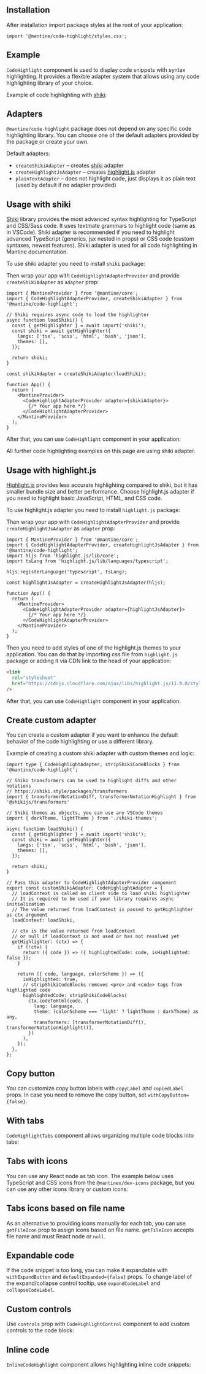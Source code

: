 

## Installation

<InstallScript packages="@mantine/code-highlight" />

After installation import package styles at the root of your application:

```tsx
import '@mantine/code-highlight/styles.css';
```

## Example

`CodeHighlight` component is used to display code snippets with syntax highlighting.
It provides a flexible adapter system that allows using any code highlighting library
of your choice.

Example of code highlighting with [shiki](https://shiki.matsu.io/):

<Demo data={CodeHighlightDemos.usage} />

## Adapters

`@mantine/code-highlight` package does not depend on any specific code highlighting library.
You can choose one of the default adapters provided by the package or create your own.

Default adapters:

- `createShikiAdapter` – creates [shiki](https://shiki.matsu.io/) adapter
- `createHighlightJsAdapter` – creates [highlight.js](https://highlightjs.org/) adapter
- `plainTextAdapter` – does not highlight code, just displays it as plain text (used by default if no adapter provided)

## Usage with shiki

[Shiki](https://shiki.matsu.io/) library provides the most advanced syntax highlighting
for TypeScript and CSS/Sass code. It uses textmate grammars to highlight code (same as in VSCode).
Shiki adapter is recommended if you need to highlight advanced TypeScript (generics, jsx nested in props) or CSS code (custom syntaxes, newest features).
Shiki adapter is used for all code highlighting in Mantine documentation.

To use shiki adapter you need to install `shiki` package:

<InstallScript packages="shiki" />

Then wrap your app with `CodeHighlightAdapterProvider` and provide `createShikiAdapter` as `adapter` prop:

```tsx
import { MantineProvider } from '@mantine/core';
import { CodeHighlightAdapterProvider, createShikiAdapter } from '@mantine/code-highlight';

// Shiki requires async code to load the highlighter
async function loadShiki() {
  const { getHighlighter } = await import('shiki');
  const shiki = await getHighlighter({
    langs: ['tsx', 'scss', 'html', 'bash', 'json'],
    themes: [],
  });

  return shiki;
}

const shikiAdapter = createShikiAdapter(loadShiki);

function App() {
  return (
    <MantineProvider>
      <CodeHighlightAdapterProvider adapter={shikiAdapter}>
        {/* Your app here */}
      </CodeHighlightAdapterProvider>
    </MantineProvider>
  );
}
```

After that, you can use `CodeHighlight` component in your application:

<Demo data={CodeHighlightDemos.usage} />

All further code highlighting examples on this page are using shiki adapter.

## Usage with highlight.js

[Highlight.js](https://highlightjs.org/) provides less accurate highlighting compared to shiki,
but it has smaller bundle size and better performance. Choose highlight.js adapter if you need
to highlight basic JavaScript, HTML, and CSS code.

To use highlight.js adapter you need to install `highlight.js` package:

<InstallScript packages="highlight.js" />

Then wrap your app with `CodeHighlightAdapterProvider` and provide `createHighlightJsAdapter` as `adapter` prop:

```tsx
import { MantineProvider } from '@mantine/core';
import { CodeHighlightAdapterProvider, createHighlightJsAdapter } from '@mantine/code-highlight';
import hljs from 'highlight.js/lib/core';
import tsLang from 'highlight.js/lib/languages/typescript';

hljs.registerLanguage('typescript', tsLang);

const highlightJsAdapter = createHighlightJsAdapter(hljs);

function App() {
  return (
    <MantineProvider>
      <CodeHighlightAdapterProvider adapter={highlightJsAdapter}>
        {/* Your app here */}
      </CodeHighlightAdapterProvider>
    </MantineProvider>
  );
}
```

Then you need to add styles of one of the highlight.js themes to your application.
You can do that by importing css file from `highlight.js` package or adding it via
CDN link to the head of your application:

```html
<link
  rel="stylesheet"
  href="https://cdnjs.cloudflare.com/ajax/libs/highlight.js/11.9.0/styles/atom-one-dark.min.css"
/>
```

After that, you can use `CodeHighlight` component in your application.

## Create custom adapter

You can create a custom adapter if you want to enhance the default behavior of the code highlighting
or use a different library.

Example of creating a custom shiki adapter with custom themes and logic:

```tsx
import type { CodeHighlightAdapter, stripShikiCodeBlocks } from '@mantine/code-highlight';

// Shiki transformers can be used to highlight diffs and other notations
// https://shiki.style/packages/transformers
import { transformerNotationDiff, transformerNotationHighlight } from '@shikijs/transformers'

// Shiki themes as objects, you can use any VSCode themes
import { darkTheme, lightTheme } from './shiki-themes';

async function loadShiki() {
  const { getHighlighter } = await import('shiki');
  const shiki = await getHighlighter({
    langs: ['tsx', 'scss', 'html', 'bash', 'json'],
    themes: [],
  });

  return shiki;
}

// Pass this adapter to CodeHighlightAdapterProvider component
export const customShikiAdapter: CodeHighlightAdapter = {
  // loadContext is called on client side to load shiki highlighter
  // It is required to be used if your library requires async initialization
  // The value returned from loadContext is passed to getHighlighter as ctx argument
  loadContext: loadShiki,

  // ctx is the value returned from loadContext
  // or null if loadContext is not used or has not resolved yet
  getHighlighter: (ctx) => {
    if (!ctx) {
      return ({ code }) => ({ highlightedCode: code, isHighlighted: false });
    }

    return ({ code, language, colorScheme }) => ({
      isHighlighted: true,
      // stripShikiCodeBlocks removes <pre> and <code> tags from highlighted code
      highlightedCode: stripShikiCodeBlocks(
        ctx.codeToHtml(code, {
          lang: language,
          theme: (colorScheme === 'light' ? lightTheme : darkTheme) as any,
          transformers: [transformerNotationDiff(), transformerNotationHighlight()],
        })
      ),
    });
  },
};
```

## Copy button

You can customize copy button labels with `copyLabel` and `copiedLabel` props.
In case you need to remove the copy button, set `withCopyButton={false}`.

<Demo data={CodeHighlightDemos.copy} />

## With tabs

`CodeHighlightTabs` component allows organizing multiple code blocks into tabs:

<Demo data={CodeHighlightDemos.tabs} />

## Tabs with icons

You can use any React node as tab icon. The example below uses TypeScript and CSS
icons from the `@mantinex/dev-icons` package, but you can use any other icons library or custom
icons:

<Demo data={CodeHighlightDemos.tabsIcons} />

## Tabs icons based on file name

As an alternative to providing icons manually for each tab, you can use `getFileIcon` prop
to assign icons based on file name. `getFileIcon` accepts file name and must React node
or `null`.

<Demo data={CodeHighlightDemos.tabsGetIcons} />

## Expandable code

If the code snippet is too long, you can make it expandable with `withExpandButton`
and `defaultExpanded={false}` props. To change label of the expand/collapse control
tooltip, use `expandCodeLabel` and `collapseCodeLabel`.

<Demo data={CodeHighlightDemos.expand} />

## Custom controls

Use `controls` prop with `CodeHighlightControl` component to add custom controls
to the code block:

<Demo data={CodeHighlightDemos.customControl} />

## Inline code

`InlineCodeHighlight` component allows highlighting inline code snippets:

<Demo data={CodeHighlightDemos.inline} />
